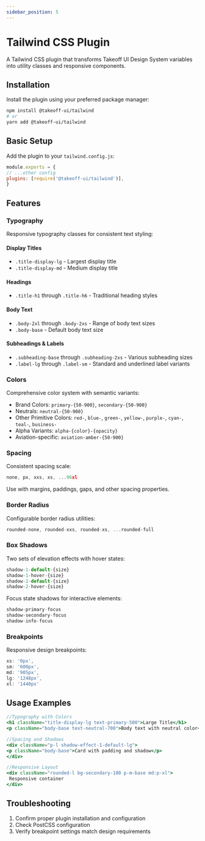 ```yaml
---
sidebar_position: 5
---
```


# Tailwind CSS Plugin

A Tailwind CSS plugin that transforms Takeoff UI Design System variables into utility classes and responsive components.

## Installation
Install the plugin using your preferred package manager:
```bash
npm install @takeoff-ui/tailwind
# or
yarn add @takeoff-ui/tailwind
```
## Basic Setup
Add the plugin to your `tailwind.config.js`:
```javascript
module.exports = {
// ...other config
plugins: [require('@takeoff-ui/tailwind')],
}
```
## Features
### Typography

Responsive typography classes for consistent text styling:

#### Display Titles

- `.title-display-lg` - Largest display title
- `.title-display-md` - Medium display title

#### Headings
- `.title-h1` through `.title-h6` - Traditional heading styles

#### Body Text
- `.body-2xl` through `.body-2xs` - Range of body text sizes
- `.body-base` - Default body text size

#### Subheadings & Labels
- `.subheading-base` through `.subheading-2xs` - Various subheading sizes
- `.label-lg` through `.label-sm` - Standard and underlined label variants

### Colors
Comprehensive color system with semantic variants:
- Brand Colors: `primary-{50-900}`, `secondary-{50-900}`
- Neutrals: `neutral-{50-900}`
- Other Primitive Colors: `red-`, `blue-`, `green-`, `yellow-`, `purple-`, `cyan-`, `teal-`, `business-`
- Alpha Variants: `alpha-{color}-{opacity}`
- Aviation-specific: `aviation-amber-{50-900}`

### Spacing
Consistent spacing scale:
```jsx
none, px, xxs, xs, ...96xl
```
Use with margins, paddings, gaps, and other spacing properties.

### Border Radius
Configurable border radius utilities:
```jsx
rounded-none, rounded-xxs, rounded-xs, ...rounded-full
```

### Box Shadows
Two sets of elevation effects with hover states:
```jsx
shadow-1-default-{size}
shadow-1-hover-{size}
shadow-2-default-{size}
shadow-2-hover-{size}
```
Focus state shadows for interactive elements:
```jsx
shadow-primary-focus
shadow-secondary-focus
shadow-info-focus
```

### Breakpoints
Responsive design breakpoints:
```javascript
xs: '0px',
sm: '600px',
md: '905px',
lg: '1248px',
xl: '1440px'
```

## Usage Examples
```jsx
//Typography with Colors
<h1 className="title-display-lg text-primary-500">Large Title</h1>
<p className="body-base text-neutral-700">Body text with neutral color</p>

//Spacing and Shadows
<div className="p-l shadow-effect-1-default-lg">
<p className="body-base">Card with padding and shadow</p>
</div>

//Responsive Layout
<div className="rounded-l bg-secondary-100 p-m-base md:p-xl">
 Responsive container
</div>
```

## Troubleshooting
1. Confirm proper plugin installation and configuration
2. Check PostCSS configuration
3. Verify breakpoint settings match design requirements